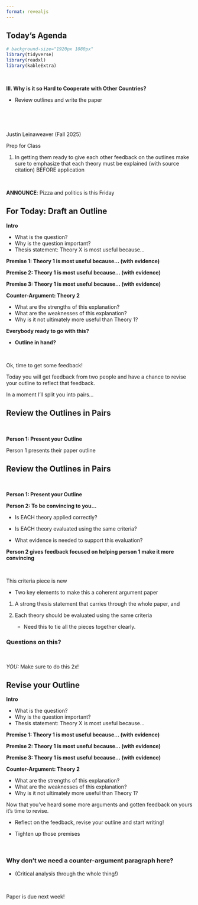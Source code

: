 ```yaml
---
format: revealjs
---
```



## Today's Agenda {background-image="Images/background-worldmap4.png" .center}

```r
# background-size="1920px 1080px"
library(tidyverse)
library(readxl)
library(kableExtra)
```

<br>

**III. Why is it so Hard to Cooperate with Other Countries?**

- Review outlines and write the paper

<br>

<br>

::: r-stack
Justin Leinaweaver (Fall 2025)
:::

::: notes
Prep for Class

1. In getting them ready to give each other feedback on the outlines make sure to emphasize that each theory must be explained (with source citation) BEFORE application 

<br>

**ANNOUNCE**: Pizza and politics is this Friday
:::




## For Today: Draft an Outline {background-image="Images/background-worldmap4.png" .smaller}

**Intro**

- What is the question?
- Why is the question important?
- Thesis statement: Theory X is most useful because...

**Premise 1: Theory 1 is most useful because... (with evidence)**

**Premise 2: Theory 1 is most useful because... (with evidence)**

**Premise 3: Theory 1 is most useful because... (with evidence)**

**Counter-Argument: Theory 2**

- What are the strengths of this explanation?
- What are the weaknesses of this explanation?
- Why is it not ultimately more useful than Theory 1?

::: notes
**Everybody ready to go with this?**

- **Outline in hand?**

<br>

Ok, time to get some feedback!

Today you will get feedback from two people and have a chance to revise your outline to reflect that feedback.

In a moment I'll split you into pairs...
:::



## Review the Outlines in Pairs {background-image="Images/background-worldmap4.png" .center}

<br>

**Person 1: Present your Outline**

::: notes
Person 1 presents their paper outline
:::



## Review the Outlines in Pairs {background-image="Images/background-worldmap4.png" .center}

<br>

**Person 1: Present your Outline**

**Person 2: To be convincing to you...**

+ Is EACH theory applied correctly?

+ Is EACH theory evaluated using the same criteria?

+ What evidence is needed to support this evaluation?

::: notes
**Person 2 gives feedback focused on helping person 1 make it more convincing**

<br>

This criteria piece is new

- Two key elements to make this a coherent argument paper

1. A strong thesis statement that carries through the whole paper, and

2. Each theory should be evaluated using the same criteria
    - Need this to tie all the pieces together clearly.

### Questions on this?
 
<br>

*YOU:* Make sure to do this 2x!
:::


## Revise your Outline {background-image="Images/background-worldmap4.png" .smaller}

**Intro**

- What is the question?
- Why is the question important?
- Thesis statement: Theory X is most useful because...

**Premise 1: Theory 1 is most useful because... (with evidence)**

**Premise 2: Theory 1 is most useful because... (with evidence)**

**Premise 3: Theory 1 is most useful because... (with evidence)**

**Counter-Argument: Theory 2**

- What are the strengths of this explanation?
- What are the weaknesses of this explanation?
- Why is it not ultimately more useful than Theory 1?

::: notes
Now that you've heard some more arguments and gotten feedback on yours it's time to revise.

- Reflect on the feedback, revise your outline and start writing!

- Tighten up those premises

<br>

### Why don't we need a counter-argument paragraph here?

- (Critical analysis through the whole thing!)

<br>

Paper is due next week!
:::